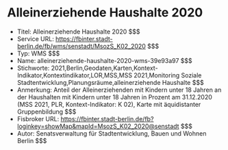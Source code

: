 # Alleinerziehende Haushalte 2020
- Titel: Alleinerziehende Haushalte 2020 $$$
- Service URL: https://fbinter.stadt-berlin.de/fb/wms/senstadt/MsozS_K02_2020 $$$
- Typ: WMS $$$
- Name: alleinerziehende-haushalte-2020-wms-39e93a97 $$$
- Stichworte: 2021,Berlin,Geodaten,Karten,Kontext-Indikator,Kontextindikator,LOR,MSS,MSS 2021,Monitoring Soziale Stadtentwicklung,Planungsräume,alleinerziehende Haushalte $$$
- Anmerkung: Anteil der Alleinerziehenden mit Kindern unter 18 Jahren an der Haushalten mit Kindern unter 18 Jahren in Prozent am 31.12.2020 (MSS 2021, PLR, Kontext-Indikator: K 02), Karte mit äquidistanter Gruppenbildung $$$
- Fisbroker URL: https://fbinter.stadt-berlin.de/fb?loginkey=showMap&mapId=MsozS_K02_2020@senstadt $$$
- Autor: Senatsverwaltung für Stadtentwicklung, Bauen und Wohnen Berlin $$$
